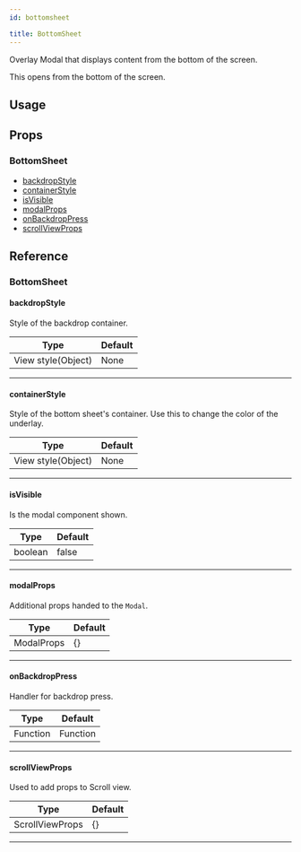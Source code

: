 ```yaml
---
id: bottomsheet

title: BottomSheet
---
```






Overlay Modal that displays content from the bottom of the screen.

This opens from the bottom of the screen.

## Usage

<Usage />

## Props

### BottomSheet

- [backdropStyle](#backdropstyle)
- [containerStyle](#containerstyle)
- [isVisible](#isvisible)
- [modalProps](#modalprops)
- [onBackdropPress](#onbackdroppress)
- [scrollViewProps](#scrollviewprops)

## Reference

### BottomSheet

#### backdropStyle

Style of the backdrop container.

| Type               | Default |
| ------------------ | ------- |
| View style(Object) | None    |

---

#### containerStyle

Style of the bottom sheet's container. Use this to change the color of the underlay.

| Type               | Default |
| ------------------ | ------- |
| View style(Object) | None    |

---

#### isVisible

Is the modal component shown.

| Type    | Default |
| ------- | ------- |
| boolean | false   |

---

#### modalProps

Additional props handed to the `Modal`.

| Type       | Default |
| ---------- | ------- |
| ModalProps | {}      |

---

#### onBackdropPress

Handler for backdrop press.

| Type     | Default  |
| -------- | -------- |
| Function | Function |

---

#### scrollViewProps

Used to add props to Scroll view.

| Type            | Default |
| --------------- | ------- |
| ScrollViewProps | {}      |

---
